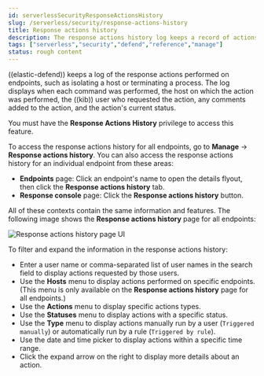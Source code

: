 ```yaml
---
id: serverlessSecurityResponseActionsHistory
slug: /serverless/security/response-actions-history
title: Response actions history
description: The response actions history log keeps a record of actions taken on endpoints.
tags: ["serverless","security","defend","reference","manage"]
status: rough content
---
```



<RoughContent />

<div id="response-actions-history"></div>

((elastic-defend)) keeps a log of the <DocLink id="serverlessSecurityResponseActions">response actions</DocLink> performed on endpoints, such as isolating a host or terminating a process. The log displays when each command was performed, the host on which the action was performed, the ((kib)) user who requested the action, any comments added to the action, and the action's current status.

<DocCallOut title="Requirement">

You must have the **Response Actions History** <DocLink id="serverlessSecurityEndpointManagementReq">privilege</DocLink> to access this feature.

</DocCallOut>

To access the response actions history for all endpoints, go to **Manage** -> **Response actions history**. You can also access the response actions history for an individual endpoint from these areas:

* **Endpoints** page: Click an endpoint's name to open the details flyout, then click the **Response actions history** tab.
* **Response console** page: Click the **Response actions history** button.

All of these contexts contain the same information and features. The following image shows the **Response actions history** page for all endpoints:

![Response actions history page UI](../images/response-actions-history/-management-admin-response-actions-history-page.png)

To filter and expand the information in the response actions history:

* Enter a user name or comma-separated list of user names in the search field to display actions requested by those users.
* Use the **Hosts** menu to display actions performed on specific endpoints. (This menu is only available on the **Response actions history** page for all endpoints.)
* Use the **Actions** menu to display specific actions types.
* Use the **Statuses** menu to display actions with a specific status.
* Use the **Type** menu to display actions manually run by a user (`Triggered manually`) or automatically run by a rule (`Triggered by rule`).
* Use the date and time picker to display actions within a specific time range.
* Click the expand arrow on the right to display more details about an action.


